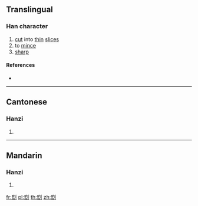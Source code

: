 {{character info/new}}
==Translingual==

===Han character===
{{Han char|rn=18|rad=刀|as=14|sn=16|four=|canj=STLN|ids=⿰監刂}}

# [[cut]] into [[thin]] [[slice]]s
# to [[mince]]
# [[sharp]]

====References====
* {{Han ref|kx=0145.010|hdz=10360.140|uh=350B|ud=13579}}

----

==Cantonese==

===Hanzi===
{{yue-hanzi|jyut=[[ham3]], [[ham5]], [[lam6]]|y=ham3, ham5, lam6}}

# {{defn|lang=yue|sort=刀14}}

----

==Mandarin==

===Hanzi===
{{cmn-hanzi|pin=[[jiān]] ([[jian1]]), [[jiàn]] ([[jian4]]), [[lán]] ([[lan2]]), [[làn]] ([[lan4]])|wg=chien<sup>1</sup>, chien<sup>4</sup>, lan<sup>2</sup>, lan<sup>4</sup>}}

# {{defn|lang=cmn|sort=刀14}}

[[fr:㔋]]
[[pl:㔋]]
[[th:㔋]]
[[zh:㔋]]
